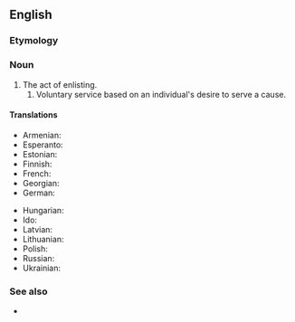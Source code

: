 ==English==

===Etymology===
{{suffix|en|enlist|ment}}

===Noun===
{{en-noun|~}}

# The act of enlisting.
## Voluntary service based on an individual's desire to serve a cause.

====Translations====
{{trans-top|voluntary service}}
* Armenian: {{t-needed|hy}}
* Esperanto: {{t-needed|eo}}
* Estonian: {{t-needed|et}}
* Finnish: {{t|fi|värväytyminen}}
* French: {{t+|fr|enrôlement|m}}
* Georgian: {{t-needed|ka}}
* German: {{t-needed|de}}
{{trans-mid}}
* Hungarian: {{t-needed|hu}}
* Ido: {{t|io|rekrut-ado}}
* Latvian: {{t-needed|lv}}
* Lithuanian: {{t-needed|lt}}
* Polish: {{t|pl|werbunek|m}}
* Russian: {{t+|ru|вербо́вка|f}}
* Ukrainian: {{t-needed|uk}}
{{trans-bottom}}

===See also===
* {{l|en|enlist}}